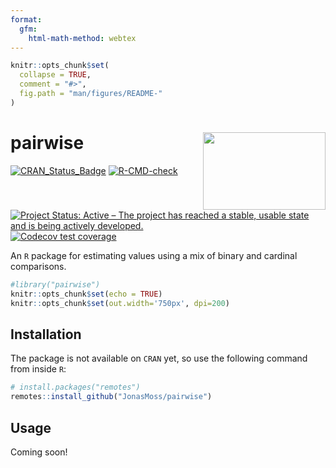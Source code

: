 ```yaml
---
format:
  gfm:
    html-math-method: webtex
---
```


<!-- README.md is generated from README.Rmd. Please edit that file -->

```r
knitr::opts_chunk$set(
  collapse = TRUE,
  comment = "#>",
  fig.path = "man/figures/README-"
)
```

# pairwise <img src="man/figures/logo.png" align="right" width="196" height="124"/>

[![CRAN_Status_Badge](https://www.r-pkg.org/badges/version/pairwise)](https://cran.r-project.org/package=pairwise) [![R-CMD-check](https://github.com/JonasMoss/pairwise/actions/workflows/R-CMD-check.yaml/badge.svg)](https://github.com/JonasMoss/pairwise/actions/workflows/R-CMD-check.yaml) [![Project Status: Active -- The project has reached a stable, usable state and is being actively developed.](https://www.repostatus.org/badges/latest/active.svg)](https://www.repostatus.org/#active) [![Codecov test coverage](https://codecov.io/gh/JonasMoss/pairwise/branch/main/graph/badge.svg)](https://app.codecov.io/gh/JonasMoss/pairwise?branch=main)

An `R` package for estimating values using a mix of binary and cardinal comparisons. 

```r
#library("pairwise")
knitr::opts_chunk$set(echo = TRUE)
knitr::opts_chunk$set(out.width='750px', dpi=200)
```

## Installation

The package is not available on `CRAN` yet, so use the following command from inside `R`:

```r
# install.packages("remotes")
remotes::install_github("JonasMoss/pairwise")
```

## Usage
Coming soon!
